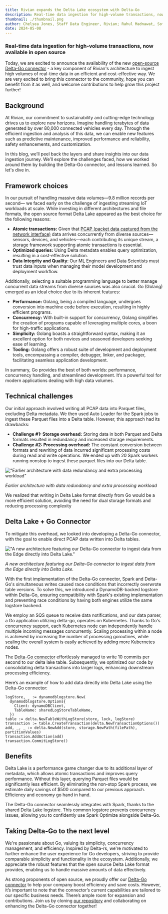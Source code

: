 ```yaml
---
title: Rivian expands the Delta Lake ecosystem with Delta-Go
description: Real-time data ingestion for high-volume transactions, now available in open source
thumbnail: ./thumbnail.png
author: Chelsea Jones, Staff Data Engineer, Rivian; Rahul Madnawat, Software Engineer II, Rivian; Jason Shiverick, Director of AI Platforms, Rivian
date: 2024-05-08
---
```


### Real-time data ingestion for high-volume transactions, now available in open source

Today, we are excited to announce the availability of the new [open-source Delta-Go connector](https://github.com/rivian/delta-go) - a key component of Rivian's architecture to ingest high volumes of real-time data in an efficient and cost-effective way. We are very excited to bring this connector to the community, hope you can benefit from it as well, and welcome contributions to help grow this project further!

## Background

At Rivian, our commitment to sustainability and cutting-edge technology drives us to explore new horizons. Imagine handling terabytes of data generated by over 80,000 connected vehicles every day. Through the efficient ingestion and analysis of this data, we can enable new features such as predictive maintenance, improved performance and reliability, safety enhancements, and customization.

In this blog, we’ll peel back the layers and share insights into our data ingestion journey. We’ll explore the challenges faced, how we worked around them by building the Delta-Go connector, and lessons learned. So let's dive in.

## Framework choices

In our pursuit of handling massive data volumes—9.8 million records per second— we faced early on the challenge of ingesting streaming IoT workloads at scale. While investing in different architectures and file formats, the open source format Delta Lake appeared as the best choice for the following reasons:

- **Atomic transactions:** Given that [PCAP (packet data captured from the network interface)](https://en.wikipedia.org/wiki/Pcap) data arrives concurrently from diverse sources—sensors, devices, and vehicles—each contributing its unique stream, a storage framework supporting atomic transactions is essential.
- **Optimized queries:** Using Delta metadata enables query optimization, resulting in a cost-effective solution.
- **Data Integrity and Quality**: Our ML Engineers and Data Scientists must trust data inputs when managing their model development and deployment workflow.

Additionally, selecting a suitable programming language to better manage concurrent data streams from diverse sources was also crucial. Go (Golang) emerged as an ideal choice due to its inherent features:

- **Performance:** Golang, being a compiled language, undergoes conversion into machine code before execution, resulting in highly efficient programs.
- **Concurrency:** With built-in support for concurrency, Golang simplifies the creation of programs capable of leveraging multiple cores, a boon for high-traffic applications.
- **Simplicity:** Golang boasts a straightforward syntax, making it an excellent option for both novices and seasoned developers seeking ease of learning.
- **Tooling:** Golang offers a robust suite of development and deployment tools, encompassing a compiler, debugger, linker, and packager, facilitating seamless application development.

In summary, Go provides the best of both worlds: performance, concurrency handling, and streamlined development. It’s a powerful tool for modern applications dealing with high data volumes.

## Technical challenges

Our initial approach involved writing all PCAP data into Parquet files, excluding Delta metadata. We then used Auto Loader for the Spark jobs to ingest these Parquet files into a Delta table. However, this approach had its drawbacks:

- **Challenge #1: Storage overhead:** Storing data in both Parquet and Delta formats resulted in redundancy and increased storage requirements.
- **Challenge #2: Processing overhead:** The constant conversion between formats and rewriting of data incurred significant processing costs during read and write operations. We ended up with 20 Spark workers running nonstop to ingest these parquet files into our Delta table.

!["Earlier architecture with data redundancy and extra processing workload"](./im1.png)

_Earlier architecture with data redundancy and extra processing workload_

We realized that writing in Delta Lake format directly from Go would be a more efficient solution, avoiding the need for dual storage formats and reducing processing complexity

## Delta Lake + Go Connector

To mitigate this overhead, we looked into developing a Delta-Go connector, with the goal to enable direct PCAP data written into Delta tables.

!["A new architecture featuring our Delta-Go connector to ingest data from the Edge directly into Delta Lake."](./im2.png)

_A new architecture featuring our Delta-Go connector to ingest data from the Edge directly into Delta Lake._

With the first implementation of the Delta-Go connector, Spark and Delta-Go's simultaneous writes caused race conditions that incorrectly overwrote table versions. To solve this, we introduced a DynamoDB-backed logstore within Delta-Go, ensuring compatibility with Spark's existing implementation and preventing race conditions by having both engines utilize the same logstore backend.

We employ an SQS queue to receive data notifications, and our data parser, a Go application utilizing delta-go, operates on Kubernetes. Thanks to Go's concurrency support, each Kubernetes node can independently handle multiple incoming messages concurrently. Scaling processing within a node is achieved by increasing the number of processing goroutines, while scaling the overall system is easily achieved by adding more Kubernetes nodes.

The [Delta-Go connector](https://github.com/rivian/delta-go) effortlessly managed to write 10 commits per second to our delta lake table. Subsequently, we optimized our code by consolidating delta transactions into larger logs, enhancing downstream processing efficiency.

Here’s an example of how to add data directly into Delta Lake using the Delta-Go connector:

```
logStore, _ := dynamodblogstore.New(
  dynamodblogstore.Options{
    Client: dynamoDBClient,
    TableName: sharedLogStoreTableName,
  })
table := delta.NewTableWithLogStore(store, lock, logStore)
transaction := table.CreateTransaction(delta.NewTransactionOptions())
add, _, _ := delta.NewAdd(store, storage.NewPath(filePath), partitionValues)
transaction.AddAction(add)
transaction.CommitLogStore()
```

## Benefits

Delta Lake is a performance game changer due to its additional layer of metadata, which allows atomic transactions and improves query performance. Without this layer, querying Parquet files would be significantly less efficient. By eliminating the non-stop Spark process, we estimate daily savings of $500 compared to our previous approach. Efficiency and economy go hand in hand.

The Delta-Go connector seamlessly integrates with Spark, thanks to the shared Delta Lake logstore. This common logstore prevents concurrency issues, allowing you to confidently use Spark Optimize alongside Delta-Go.

## Taking Delta-Go to the next level

We're passionate about Go, valuing its simplicity, concurrency management, and efficiency. Inspired by Delta-rs, we're motivated to further enhance the user experience for Go developers, striving to provide comparable simplicity and functionality in the ecosystem. Additionally, we appreciate the robust features that the open source Delta Lake format provides, enabling us to handle massive amounts of data effectively.

As strong proponents of open source, we proudly offer our [Delta-Go connector](https://github.com/rivian/delta-go) to help your company boost efficiency and save costs. However, it’s important to note that the connector’s current capabilities are tailored to our specific business needs. There’s ample room for expansion and contributions. Join us by cloning [our repository](https://github.com/rivian/delta-go) and collaborating on enhancing the Delta-Go connector together!
